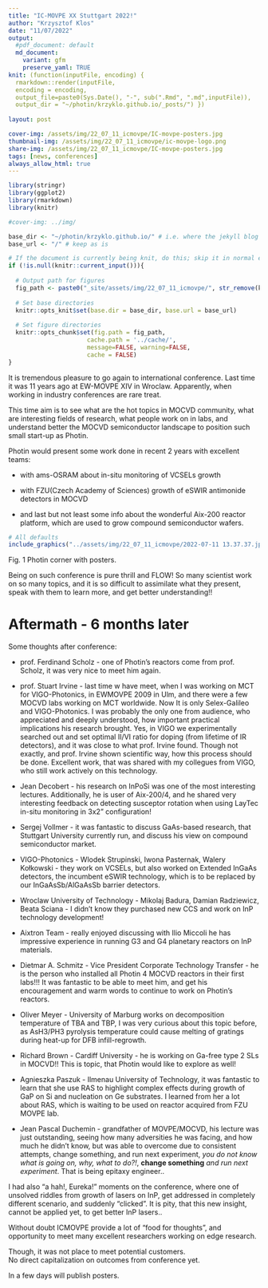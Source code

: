 ```yaml
---
title: "IC-MOVPE XX Stuttgart 2022!"
author: "Krzysztof Klos"
date: "11/07/2022"
output:
  #pdf_document: default
  md_document:
    variant: gfm
    preserve_yaml: TRUE
knit: (function(inputFile, encoding) {
  rmarkdown::render(inputFile, 
  encoding = encoding, 
  output_file=paste0(Sys.Date(), "-", sub(".Rmd", ".md",inputFile)), 
  output_dir = "~/photin/krzyklo.github.io/_posts/") })
  
layout: post

cover-img: /assets/img/22_07_11_icmovpe/IC-movpe-posters.jpg
thumbnail-img: /assets/img/22_07_11_icmovpe/ic-movpe-logo.png
share-img: /assets/img/22_07_11_icmovpe/IC-movpe-posters.jpg
tags: [news, conferences]
always_allow_html: true
---
```


```r
library(stringr)
library(ggplot2)
library(rmarkdown)
library(knitr)

#cover-img: ../img/

```

```r
base_dir <- "~/photin/krzyklo.github.io/" # i.e. where the jekyll blog is on the hard drive.
base_url <- "/" # keep as is

# If the document is currently being knit, do this; skip it in normal execution
if (!is.null(knitr::current_input())){
  
  # Output path for figures
  fig_path <- paste0("_site/assets/img/22_07_11_icmovpe/", str_remove(knitr::current_input(), ".Rmd"), "/")
  
  # Set base directories
  knitr::opts_knit$set(base.dir = base_dir, base.url = base_url)
  
  # Set figure directories
  knitr::opts_chunk$set(fig.path = fig_path,
                      cache.path = '../cache/',
                      message=FALSE, warning=FALSE,
                      cache = FALSE)
}

```


It is tremendous pleasure to go again to international conference. Last time it was 11 years ago at EW-MOVPE XIV in Wroclaw. Apparently, when working in industry conferences are rare treat.  

This time aim is to see what are the hot topics in MOCVD community, what are interesting fields of research, what people work on in labs, and understand better the MOCVD semiconductor landscape to position such small start-up as Photin.  

Photin would present some work done in recent 2 years with excellent teams:  

- with ams-OSRAM about in-situ monitoring of VCSELs growth  

- with FZU(Czech Academy of Sciences) growth of eSWIR antimonide detectors in MOCVD  

- and last but not least some info about the wonderful Aix-200 reactor platform, which are used to grow compound semiconductor wafers.    



```r
# All defaults
include_graphics("../assets/img/22_07_11_icmovpe/2022-07-11 13.37.37.jpg")
```
Fig. 1 Photin corner with posters.

Being on such conference is pure thrill and FLOW! So many scientist work on so many topics, and it is so difficult to assimilate what they present, speak with them to learn more, and get better understanding!!  


# Aftermath - 6 months later

Some thoughts after conference:  

- prof. Ferdinand Scholz - one of Photin's reactors come from prof. Scholz, it was very nice to meet him again. 

- prof. Stuart Irvine - last time w have meet, when I was working on MCT for VIGO-Photonics, in EWMOVPE 2009 in Ulm, and there were a few MOCVD labs working on MCT worldwide. Now It is only Selex-Galileo and VIGO-Photonics. I was probably the only one from audience, who appreciated and deeply understood, how important practical implications his research brought. Yes, in VIGO we experimentally searched out and set optimal II/VI ratio for doping (from lifetime of IR detectors), and it was close to what prof. Irvine found. Though not exactly, and prof. Irvine shown scientific way, how this process should be done. Excellent work, that was shared with my collegues from VIGO, who still work actively on this technology.

- Jean Decobert - his research on InPoSi was one of the most interesting lectures. Additionally, he is user of Aix-200/4, and he shared very interesting feedback on detecting susceptor rotation when using LayTec in-situ monitoring in 3x2" configuration!  

- Sergej Vollmer - it was fantastic to discuss GaAs-based research, that Stuttgart University currently run, and discuss his view on compound semiconductor market.  

- VIGO-Photonics - Wlodek Strupinski, Iwona Pasternak, Walery Kołkowski - they work on VCSELs, but also worked on Extended InGaAs detectors, the incumbent eSWIR technology, which is to be replaced by our InGaAsSb/AlGaAsSb barrier detectors.  

- Wroclaw University of Technology -  Mikolaj Badura, Damian Radziewicz, Beata Sciana - I didn't know they purchased new CCS and work on InP technology development!  

- Aixtron Team - really enjoyed discussing with Ilio Miccoli he has impressive experience in running G3 and G4 planetary reactors on InP materials.  

- Dietmar A. Schmitz - Vice President Corporate Technology Transfer - he is the person who installed all Photin 4 MOCVD reactors in their first labs!!! It was fantastic to be able to meet him, and get his encouragement and warm words to continue to work on Photin's reactors.  

- Oliver Meyer - University of Marburg works on decomposition temperature of TBA and TBP, I was very curious about this topic before, as AsH3/PH3 pyrolysis temperature could cause melting of gratings during heat-up  for DFB infill-regrowth.  

- Richard Brown - Cardiff University - he is working on Ga-free type 2 SLs in MOCVD!! This is topic, that Photin would like to explore as well!  

- Agnieszka Paszuk -  Ilmenau University of Technology, it was fantastic to learn that she use RAS to highlight complex effects during growth of GaP on Si and nucleation on Ge substrates. I learned from her a lot about RAS, which is waiting to be used on reactor acquired from FZU MOVPE lab.  

- Jean Pascal Duchemin - grandfather of MOVPE/MOCVD, his lecture was just outstanding, seeing how many adversities he was facing, and how much he didn't know, but was able to overcome due to consistent attempts, change something, and run next experiment, *you do not know what is going on, why, what to do?!*, **change something** *and run next experiment*. That is being epitaxy engineer..  

I had also "a hah!, Eureka!" moments on the conference, where one of unsolved riddles from growth of lasers on InP, get addressed in completely different scenario, and suddenly "clicked". It is pity, that this new insight, cannot be applied yet, to get better InP lasers..  

Without doubt ICMOVPE provide a lot of "food for thoughts", and opportunity to meet many excellent researchers working on edge research.  

Though, it was not place to meet potential customers.  
No direct capitalization on outcomes from conference yet.  

In a few days will publish posters.



